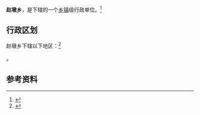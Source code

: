 {{中国乡级行政区|62/08/25/202/000}}

'''赵墩乡'''，是{{PRC admin/fullname|62/08/25/202/000|3}}下辖的一个[[乡镇|乡镇]]级行政单位。<ref>{{PRC admin/ref sgc|{{PRC admin/parent|62/08/25/202/000}}}}</ref>

== 行政区划 ==

赵墩乡下辖以下地区：<ref>{{PRC admin/ref sgc|62/08/25/202/000}}</ref>

{{PRC admin/children|62/08/25/202/000}}。

== 参考资料 ==

{{reflist}}

{{行政区划小作品}}
{{PRC admin/navcat|62/08/25/202/000}}